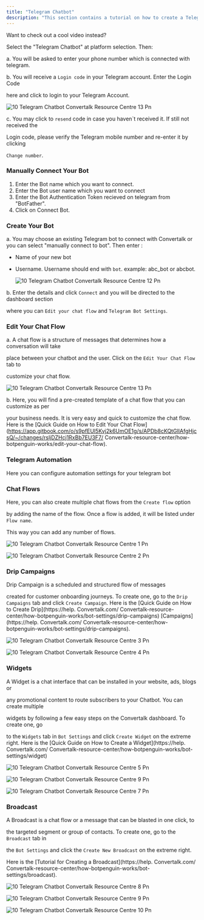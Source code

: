 ```yaml
---
title: "Telegram Chatbot"
description: "This section contains a tutorial on how to create a Telegram Chatbot, edit the bot's chat flow and bot's settings. "
---
```


Want to check out a cool video instead?

Select the "Telegram Chatbot" at platform selection. Then:

a. You will be asked to enter your phone number which is connected with telegram.

b. You will receive a `Login code` in your Telegram account. Enter the Login Code

here and click to login to your Telegram Account.

![10 Telegram Chatbot  Convertalk Resource Centre 13 Pn](/images/how-botpenguin-works/create-newchatbot/10.telegram_chatbot__Convertalk_resource_centre-13.png)

c. You may click to `resend` code in case you haven\`t received it. If still not received the

Login code, please verify the Telegram mobile number and re-enter it by clicking

`Change number`.

### **Manually Connect Your Bot**

1. Enter the Bot name which you want to connect.
2. Enter the Bot user name which you want to connect
3. Enter the Bot Authentication Token recieved on telegram from "BotFather".
4. Click on Connect Bot.

### **Create Your Bot**

a. You may choose an existing Telegram bot to connect with  Convertalk or you can select "manually connect to bot". Then enter :

- Name of your new bot
- Username. Username should end with `bot`. example: abc_bot or abcbot.

  ![10 Telegram Chatbot  Convertalk Resource Centre 12 Pn](/images/how-botpenguin-works/create-newchatbot/10.telegram_chatbot__Convertalk_resource_centre-11.png)

b. Enter the details and click `Connect` and you will be directed to the dashboard section

where you can `Edit your chat flow` and `Telegram Bot Settings`.

### **Edit Your Chat Flow**

a. A chat flow is a structure of messages that determines how a conversation will take

place between your chatbot and the user. Click on the `Edit Your Chat Flow` tab to

customize your chat flow.

![10 Telegram Chatbot  Convertalk Resource Centre 13 Pn](/images/how-botpenguin-works/create-newchatbot/10.telegram_chatbot__Convertalk_resource_centre-12.png)

b. Here, you will find a pre-created template of a chat flow that you can customize as per

your business needs. It is very easy and quick to customize the chat flow. Here is the [Quick Guide on How to Edit Your Chat Flow](https://app.gitbook.com/o/s9pfEUl5Kvj2k6UmOE1g/s/APDb8cKQtGlIAfgHjcsQ/~/changes/rsljDZHcj1RxBb7EU3F7/ Convertalk-resource-center/how-botpenguin-works/edit-your-chat-flow).

### **Telegram Automation**

Here you can configure automation settings for your telegram bot

### **Chat Flows**

Here, you can also create multiple chat flows from the `Create flow` option

by adding the name of the flow. Once a flow is added, it will be listed under `Flow name`.

This way you can add any number of flows.

![10 Telegram Chatbot  Convertalk Resource Centre 1 Pn](/images/how-botpenguin-works/create-newchatbot/10.telegram_chatbot__Convertalk_resource_centre-1.png)

![10 Telegram Chatbot  Convertalk Resource Centre 2 Pn](/images/how-botpenguin-works/create-newchatbot/10.telegram_chatbot__Convertalk_resource_centre-2.png)

### **Drip Campaigns**

Drip Campaign is a scheduled and structured flow of messages

created for customer onboarding journeys. To create one, go to the `Drip Campaigns` tab and click `Create Campaign`. Here is the [Quick Guide on How to Create Drip](https://help. Convertalk.com/ Convertalk-resource-center/how-botpenguin-works/bot-settings/drip-campaigns) [Campaigns](https://help. Convertalk.com/ Convertalk-resource-center/how-botpenguin-works/bot-settings/drip-campaigns).

![10 Telegram Chatbot  Convertalk Resource Centre 3 Pn](/images/how-botpenguin-works/create-newchatbot/10.telegram_chatbot__Convertalk_resource_centre-3.png)

![10 Telegram Chatbot  Convertalk Resource Centre 4 Pn](/images/how-botpenguin-works/create-newchatbot/10.telegram_chatbot__Convertalk_resource_centre-4.png)

### **Widgets**

A Widget is a chat interface that can be installed in your website, ads, blogs or

any promotional content to route subscribers to your Chatbot. You can create multiple

widgets by following a few easy steps on the  Convertalk dashboard. To create one, go

to the `Widgets` tab in `Bot Settings` and click `Create Widget` on the extreme right. Here is the [Quick Guide on How to Create a Widget](https://help. Convertalk.com/ Convertalk-resource-center/how-botpenguin-works/bot-settings/widget)

![10 Telegram Chatbot  Convertalk Resource Centre 5 Pn](/images/how-botpenguin-works/create-newchatbot/10.telegram_chatbot__Convertalk_resource_centre-5.png)

![10 Telegram Chatbot Convertalk Resource Centre 9 Pn](/images/how-botpenguin-works/create-newchatbot/10.telegram_chatbot__Convertalk_resource_centre-9.png)

![10 Telegram Chatbot  Convertalk Resource Centre 7 Pn](/images/how-botpenguin-works/create-newchatbot/10.telegram_chatbot__Convertalk_resource_centre-7.png)

### **Broadcast**

A Broadcast is a chat flow or a message that can be blasted in one click, to

the targeted segment or group of contacts. To create one, go to the `Broadcast` tab in

the `Bot Settings` and click the `Create New Broadcast` on the extreme right.

Here is the [Tutorial for Creating a Broadcast](https://help. Convertalk.com/ Convertalk-resource-center/how-botpenguin-works/bot-settings/broadcast).

![10 Telegram Chatbot  Convertalk Resource Centre 8 Pn](/images/how-botpenguin-works/create-newchatbot/10.telegram_chatbot__Convertalk_resource_centre-8.png)

![10 Telegram Chatbot  Convertalk Resource Centre 9 Pn](/images/how-botpenguin-works/create-newchatbot/10.telegram_chatbot__Convertalk_resource_centre-9.png)

![10 Telegram Chatbot  Convertalk Resource Centre 10 Pn](/images/how-botpenguin-works/create-newchatbot/10.telegram_chatbot__Convertalk_resource_centre-10.png)